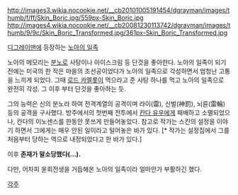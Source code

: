 http://images3.wikia.nocookie.net/__cb20101005191454/dgrayman/images/thumb/f/ff/Skin_Boric.jpg/559px-Skin_Boric.jpg
http://images4.wikia.nocookie.net/__cb20081230113742/dgrayman/images/thumb/9/9c/Skin_Boric_Transformed.jpg/361px-Skin_Boric_Transformed.jpg

[[디그레이맨]]에 등장하는 [[노아의 일족]]

노아의 메모리는 [[분노]]로 사탕이나 아이스크림 등 단것을 좋아한다.
노아의 일족이 되기 전에는 미국의 한 작은 마을의 조선공이었다가 노아의 일족으로 각성하면서 엄청난 고통을 느끼게 되었다.
그때 [[로드 카멜롯]]이 먹으라고 준 사탕 하나를 먹고 노아의 일족으로 완전히 각성. 그 이후 부터 단것을 좋아하는 듯.

그의 능력은 신의 분노라 하여 전격계열의 공격이며 라이(雷), 신벌(神罰), 뇌륜(雷輪) 등의 공격을 구사했다. 방주에서의 첫번째 전투에서 [[칸다 유우]]에게 패배하고 소멸되었으나, 칸다의 이노센스를 한동안 못쓰게 만들어놓았다. 참고로 작가는 스킨의 설정을 이야기 하면서 그에게는 매우 안된 일이라고 털어놓은 바가 있다. [* 작가는 설정집에서 그를 처음부터 당하는 역으로 내정되었다고 한 바가 있다.]

이후 '''존재가 말소당했다(…).''' 

다만, 어차피 윤회전생을 거듭해온 노아의 일족이라 얼마안가 부활하긴 했다.





[[각주]]
